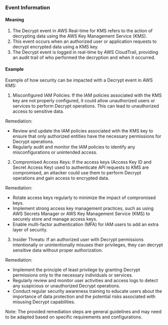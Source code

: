 
### Event Information

#### Meaning

1. The Decrypt event in AWS Real-time for KMS refers to the action of decrypting data using the AWS Key Management Service (KMS).
2. This event occurs when an authorized user or application requests to decrypt encrypted data using a KMS key.
3. The Decrypt event is logged in real-time by AWS CloudTrail, providing an audit trail of who performed the decryption and when it occurred.

#### Example

Example of how security can be impacted with a Decrypt event in AWS KMS:

1. Misconfigured IAM Policies: If the IAM policies associated with the KMS key are not properly configured, it could allow unauthorized users or services to perform Decrypt operations. This can lead to unauthorized access to sensitive data.

Remediation: 
- Review and update the IAM policies associated with the KMS key to ensure that only authorized entities have the necessary permissions for Decrypt operations.
- Regularly audit and monitor the IAM policies to identify any misconfigurations or unintended access.

2. Compromised Access Keys: If the access keys (Access Key ID and Secret Access Key) used to authenticate API requests to KMS are compromised, an attacker could use them to perform Decrypt operations and gain access to encrypted data.

Remediation:
- Rotate access keys regularly to minimize the impact of compromised keys.
- Implement strong access key management practices, such as using AWS Secrets Manager or AWS Key Management Service (KMS) to securely store and manage access keys.
- Enable multi-factor authentication (MFA) for IAM users to add an extra layer of security.

3. Insider Threats: If an authorized user with Decrypt permissions intentionally or unintentionally misuses their privileges, they can decrypt sensitive data without proper authorization.

Remediation:
- Implement the principle of least privilege by granting Decrypt permissions only to the necessary individuals or services.
- Regularly review and monitor user activities and access logs to detect any suspicious or unauthorized Decrypt operations.
- Conduct regular security awareness training to educate users about the importance of data protection and the potential risks associated with misusing Decrypt capabilities.

Note: The provided remediation steps are general guidelines and may need to be adapted based on specific requirements and configurations.

